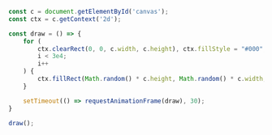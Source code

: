 ```javascript
const c = document.getElementById('canvas');
const ctx = c.getContext('2d');

const draw = () => {
	for (
		ctx.clearRect(0, 0, c.width, c.height), ctx.fillStyle = "#000", i = 0;
		i < 3e4;
		i++
	) {
		ctx.fillRect(Math.random() * c.height, Math.random() * c.width, 3, 3);
	}

	setTimeout(() => requestAnimationFrame(draw), 30);
}

draw();
```